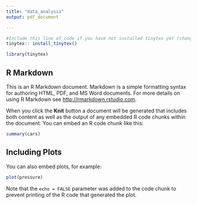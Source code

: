 ```yaml
---
title: "data_analysis"
output: pdf_document 

---
```

```r
#Include this line of code if you have not installed tinytex yet (change eval=FALSE TO eval=TRUE)
tinytex:: install_tinytex() 
```

```r

library(tinytex)
```

## R Markdown

This is an R Markdown document. Markdown is a simple formatting syntax for authoring HTML, PDF, and MS Word documents. For more details on using R Markdown see <http://rmarkdown.rstudio.com>.

When you click the **Knit** button a document will be generated that includes both content as well as the output of any embedded R code chunks within the document. You can embed an R code chunk like this:

```r
summary(cars)
```

## Including Plots

You can also embed plots, for example:

```r
plot(pressure)
```

Note that the `echo = FALSE` parameter was added to the code chunk to prevent printing of the R code that generated the plot.
